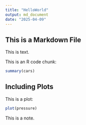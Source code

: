 ```yaml
---
title: "HelloWorld"
output: md_document
date: "2025-04-09"
---
```


## This is a Markdown File

This is text.

This is an R code chunk:

```r
summary(cars)
```

## Including Plots

This is a plot:

```r
plot(pressure)
```

This is a note.
